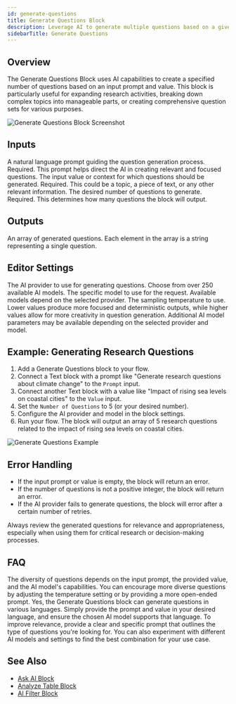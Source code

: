 ```yaml
---
id: generate-questions
title: Generate Questions Block
description: Leverage AI to generate multiple questions based on a given prompt and value
sidebarTitle: Generate Questions
---
```


## Overview

The Generate Questions Block uses AI capabilities to create a specified number of questions based on an input prompt and value. This block is particularly useful for expanding research activities, breaking down complex topics into manageable parts, or creating comprehensive question sets for various purposes.

<Frame>
  <img src="/images/generate-questions-block.png" alt="Generate Questions Block Screenshot" />
</Frame>

## Inputs

<ParamField path="Prompt" type="string">
  A natural language prompt guiding the question generation process. Required. This prompt helps direct the AI in creating relevant and focused questions.
</ParamField>

<ParamField path="Value" type="string">
  The input value or context for which questions should be generated. Required. This could be a topic, a piece of text, or any other relevant information.
</ParamField>

<ParamField path="Number of Questions" type="number">
  The desired number of questions to generate. Required. This determines how many questions the block will output.
</ParamField>

## Outputs

<ResponseField name="Questions" type="string[]">
  An array of generated questions. Each element in the array is a string representing a single question.
</ResponseField>

## Editor Settings

<ParamField path="Provider" type="string" default="OpenAI">
  The AI provider to use for generating questions. Choose from over 250 available AI models.
</ParamField>

<ParamField path="Model" type="string" default="GPT-3.5-turbo">
  The specific model to use for the request. Available models depend on the selected provider.
</ParamField>

<ParamField path="Temperature" type="number" default={0.7}>
  The sampling temperature to use. Lower values produce more focused and deterministic outputs, while higher values allow for more creativity in question generation.
</ParamField>

<Note>
  Additional AI model parameters may be available depending on the selected provider and model.
</Note>

## Example: Generating Research Questions

1. Add a Generate Questions block to your flow.
2. Connect a Text block with a prompt like "Generate research questions about climate change" to the `Prompt` input.
3. Connect another Text block with a value like "Impact of rising sea levels on coastal cities" to the `Value` input.
4. Set the `Number of Questions` to 5 (or your desired number).
5. Configure the AI provider and model in the block settings.
6. Run your flow. The block will output an array of 5 research questions related to the impact of rising sea levels on coastal cities.

<Frame>
  <img src="/images/generate-questions-example.png" alt="Generate Questions Example" />
</Frame>

## Error Handling

- If the input prompt or value is empty, the block will return an error.
- If the number of questions is not a positive integer, the block will return an error.
- If the AI provider fails to generate questions, the block will error after a certain number of retries.

<Warning>
  Always review the generated questions for relevance and appropriateness, especially when using them for critical research or decision-making processes.
</Warning>

## FAQ

<AccordionGroup>
  <Accordion title="How diverse are the generated questions?">
    The diversity of questions depends on the input prompt, the provided value, and the AI model's capabilities. You can encourage more diverse questions by adjusting the temperature setting or by providing a more open-ended prompt.
  </Accordion>

  <Accordion title="Can I generate questions in languages other than English?">
    Yes, the Generate Questions block can generate questions in various languages. Simply provide the prompt and value in your desired language, and ensure the chosen AI model supports that language.
  </Accordion>

  <Accordion title="How can I ensure the generated questions are relevant to my specific needs?">
    To improve relevance, provide a clear and specific prompt that outlines the type of questions you're looking for. You can also experiment with different AI models and settings to find the best combination for your use case.
  </Accordion>
</AccordionGroup>

## See Also

- [Ask AI Block](/block-reference/ai/ask-ai)
- [Analyze Table Block](/block-reference/ai/analyze-table)
- [AI Filter Block](/block-reference/ai/ai-filter)
